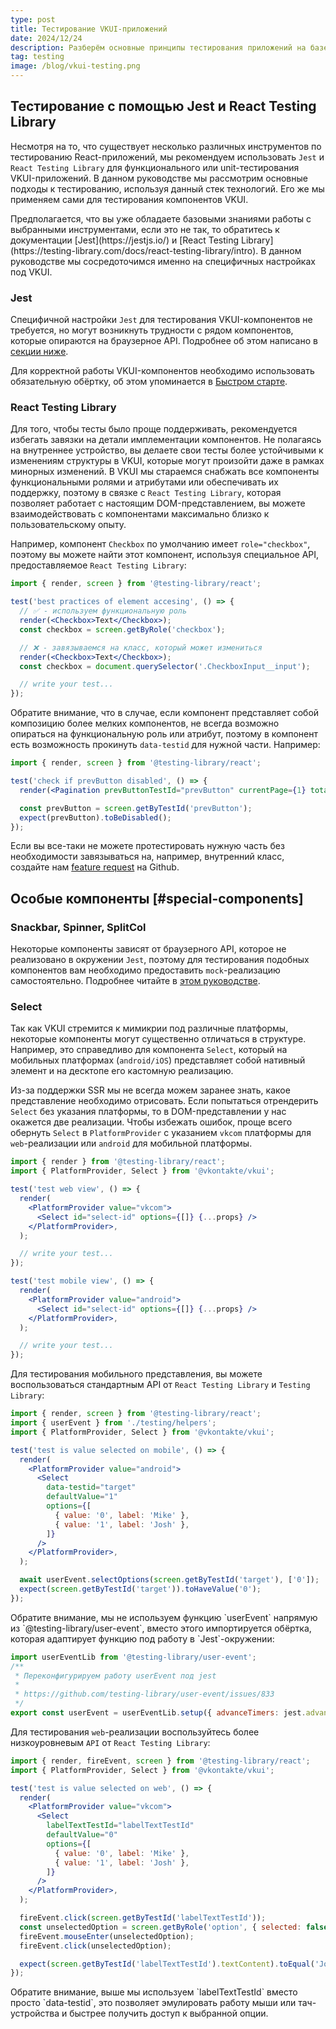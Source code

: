 ```yaml
---
type: post
title: Тестирование VKUI-приложений
date: 2024/12/24
description: Разберём основные принципы тестирования приложений на базе VKUI.
tag: testing
image: /blog/vkui-testing.png
---
```


## Тестирование с помощью Jest и React Testing Library

Несмотря на то, что существует несколько различных инструментов по тестированию React-приложений,
мы рекомендуем использовать `Jest` и `React Testing Library` для функционального или unit-тестирования VKUI-приложений.
В данном руководстве мы рассмотрим основные подходы к тестированию, используя данный стек технологий.
Его же мы применяем сами для тестирования компонентов VKUI.

<Callout>
  Предполагается, что вы уже обладаете базовыми знаниями работы с выбранными инструментами, если это
  не так, то обратитесь к документации [Jest](https://jestjs.io/) и [React Testing
  Library](https://testing-library.com/docs/react-testing-library/intro). В данном руководстве мы
  сосредоточимся именно на специфичных настройках под VKUI.
</Callout>

### Jest

Специфичной настройки `Jest` для тестирования VKUI-компонентов не требуется, но могут возникнуть трудности
с рядом компонентов, которые опираются на браузерное API. Подробнее об этом написано в [секции ниже](#special-components).

Для корректной работы VKUI-компонентов необходимо использовать обязательную обёртку, об этом упоминается
в [Быстром старте](/overview/quick-start#step4).

### React Testing Library

Для того, чтобы тесты было проще поддерживать, рекомендуется избегать завязки на детали имплементации компонентов.
Не полагаясь на внутреннее устройство, вы делаете свои тесты более устойчивыми к изменениям структуры в VKUI,
которые могут произойти даже в рамках минорных изменений.
В VKUI мы стараемся снабжать все компоненты функциональными ролями и атрибутами или обеспечивать их поддержку,
поэтому в связке с `React Testing Library`, которая позволяет работает с настоящим DOM-представлением, вы можете
взаимодействовать с компонентами максимально близко к пользовательскому опыту.

Например, компонент `Checkbox` по умолчанию имеет `role="checkbox"`, поэтому вы можете найти этот компонент,
используя специальное API, предоставляемое `React Testing Library`:

```jsx
import { render, screen } from '@testing-library/react';

test('best practices of element accesing', () => {
  // ✅ - используем функциональную роль
  render(<Checkbox>Text</Checkbox>);
  const checkbox = screen.getByRole('checkbox');

  // ❌ - завязываемся на класс, который может измениться
  render(<Checkbox>Text</Checkbox>);
  const checkbox = document.querySelector('.CheckboxInput__input');

  // write your test...
});
```

Обратите внимание, что в случае, если компонент представляет собой композицию более мелких компонентов,
не всегда возможно опираться на функциональную роль или атрибут, поэтому в компонент есть возможность прокинуть
`data-testid` для нужной части. Например:

```jsx
import { render, screen } from '@testing-library/react';

test('check if prevButton disabled', () => {
  render(<Pagination prevButtonTestId="prevButton" currentPage={1} totalPages={10} />);

  const prevButton = screen.getByTestId('prevButton');
  expect(prevButton).toBeDisabled();
});
```

Если вы все-таки не можете протестировать нужную часть без необходимости завязываться на, например,
внутренний класс, создайте нам [feature request](https://github.com/VKCOM/VKUI/issues/new/choose) на Github.

## Особые компоненты [#special-components]

### Snackbar, Spinner, SplitCol

Некоторые компоненты зависят от браузерного API, которое не реализовано в окружении `Jest`, поэтому для
тестирования подобных компонентов вам необходимо предоставить `mock`-реализацию самостоятельно.
Подробнее читайте в [этом руководстве](https://jestjs.io/docs/manual-mocks).

### Select

Так как VKUI стремится к мимикрии под различные платформы, некоторые компоненты могут существенно отличаться
в структуре. Например, это справедливо для компонента `Select`, который на мобильных платформах (`android/iOS`)
представляет собой нативный элемент и на десктопе его кастомную реализацию.

Из-за поддержки SSR мы не всегда можем заранее знать, какое представление необходимо отрисовать.
Если попытаться отрендерить `Select` без указания платформы, то в DOM-представлении у нас окажется две реализации.
Чтобы избежать ошибок, проще всего обернуть `Select` в `PlatformProvider` с указанием `vkcom` платформы для
`web`-реализации или `android` для мобильной платформы.

```jsx
import { render } from '@testing-library/react';
import { PlatformProvider, Select } from '@vkontakte/vkui';

test('test web view', () => {
  render(
    <PlatformProvider value="vkcom">
      <Select id="select-id" options={[]} {...props} />
    </PlatformProvider>,
  );

  // write your test...
});

test('test mobile view', () => {
  render(
    <PlatformProvider value="android">
      <Select id="select-id" options={[]} {...props} />
    </PlatformProvider>,
  );

  // write your test...
});
```

Для тестирования мобильного представления, вы можете воспользоваться стандартным API от `React Testing Library` и `Testing Library`:

```jsx
import { render, screen } from '@testing-library/react';
import { userEvent } from './testing/helpers';
import { PlatformProvider, Select } from '@vkontakte/vkui';

test('test is value selected on mobile', () => {
  render(
    <PlatformProvider value="android">
      <Select
        data-testid="target"
        defaultValue="1"
        options={[
          { value: '0', label: 'Mike' },
          { value: '1', label: 'Josh' },
        ]}
      />
    </PlatformProvider>,
  );

  await userEvent.selectOptions(screen.getByTestId('target'), ['0']);
  expect(screen.getByTestId('target')).toHaveValue('0');
});
```

<Callout>
  Обратите внимание, мы не используем функцию `userEvent` напрямую из `@testing-library/user-event`,
  вместо этого импортируется обёртка, которая адаптирует функцию под работу в `Jest`-окружении:

```jsx filename="./testing/helpers"
import userEventLib from '@testing-library/user-event';
/**
 * Переконфигурируем работу userEvent под jest
 *
 * https://github.com/testing-library/user-event/issues/833
 */
export const userEvent = userEventLib.setup({ advanceTimers: jest.advanceTimersByTime });
```

</Callout>

Для тестирования `web`-реализации воспользуйтесь более низкоуровневым `API` от `React Testing Library`:

```jsx
import { render, fireEvent, screen } from '@testing-library/react';
import { PlatformProvider, Select } from '@vkontakte/vkui';

test('test is value selected on web', () => {
  render(
    <PlatformProvider value="vkcom">
      <Select
        labelTextTestId="labelTextTestId"
        defaultValue="0"
        options={[
          { value: '0', label: 'Mike' },
          { value: '1', label: 'Josh' },
        ]}
      />
    </PlatformProvider>,
  );

  fireEvent.click(screen.getByTestId('labelTextTestId'));
  const unselectedOption = screen.getByRole('option', { selected: false, name: 'Josh' });
  fireEvent.mouseEnter(unselectedOption);
  fireEvent.click(unselectedOption);

  expect(screen.getByTestId('labelTextTestId').textContent).toEqual('Josh');
});
```

<Callout>
  Обратите внимание, выше мы используем `labelTextTestId` вместо просто `data-testid`, это позволяет
  эмулировать работу мыши или тач-устройства и быстрее получить доступ к выбранной опции.

</Callout>
